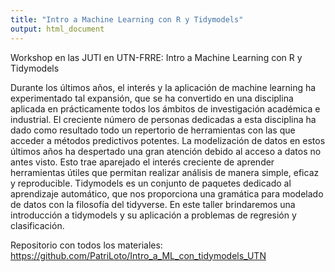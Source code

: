 ```yaml
---
title: "Intro a Machine Learning con R y Tidymodels"
output: html_document
---
```


Workshop en las JUTI en UTN-FRRE: Intro a Machine Learning con R y Tidymodels

Durante los últimos años, el interés y la aplicación de machine learning ha experimentado tal expansión, que se ha convertido en una disciplina aplicada en prácticamente todos los ámbitos de investigación académica e industrial. El creciente número de personas dedicadas a esta disciplina ha dado como resultado todo un repertorio de herramientas con las que acceder a métodos predictivos potentes. La modelización de datos en estos últimos años ha despertado una gran atención debido al acceso a datos no antes visto. Esto trae aparejado el interés creciente de aprender herramientas útiles que permitan realizar análisis de manera simple, eficaz y reproducible. Tidymodels es un conjunto de paquetes dedicado al aprendizaje automático, que nos proporciona una gramática para modelado de datos con la filosofía del tidyverse. En este taller brindaremos una introducción a tidymodels y su aplicación a problemas de regresión y clasificación.

Repositorio con todos los materiales: [https://github.com/PatriLoto/Intro_a_ML_con_tidymodels_UTN](https://github.com/PatriLoto/Intro_a_ML_con_tidymodels_UTN)